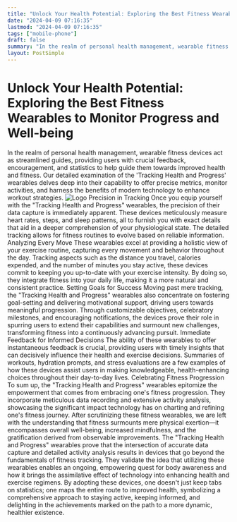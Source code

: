 ```yaml
---
title: "Unlock Your Health Potential: Exploring the Best Fitness Wearables to Monitor Progress and Well-being"
date: "2024-04-09 07:16:35"
lastmod: "2024-04-09 07:16:35"
tags: ["mobile-phone"]
draft: false
summary: "In the realm of personal health management, wearable fitness devices act as streamlined guides, providing users with crucial feedback, encouragement, and statistics to help guide them towards improved health and fitness. Our detailed examination of the 'Tracking Health and Progress' wearables delves deep into their capability to offer precise metrics, monitor activities, and harness the benefits of modern technology to enhance workout strategies."
layout: PostSimple
---
```

# Unlock Your Health Potential: Exploring the Best Fitness Wearables to Monitor Progress and Well-being
In the realm of personal health management, wearable fitness devices act as streamlined guides, providing users with crucial feedback, encouragement, and statistics to help guide them towards improved health and fitness. Our detailed examination of the 'Tracking Health and Progress' wearables delves deep into their capability to offer precise metrics, monitor activities, and harness the benefits of modern technology to enhance workout strategies.
<img alt="Logo" class="lazyImg" data-src="https://cdn.seniorsselection.com/src_image/dfbb76dd68c47d4ff08b2482156ea148.webp" src="/statics/image/loading.webp"/>
Precision in Tracking
Once you equip yourself with the "Tracking Health and Progress" wearables, the precision of their data capture is immediately apparent. These devices meticulously measure heart rates, steps, and sleep patterns, all to furnish you with exact details that aid in a deeper comprehension of your physiological state. The detailed tracking allows for fitness routines to evolve based on reliable information.
Analyzing Every Move
These wearables excel at providing a holistic view of your exercise routine, capturing every movement and behavior throughout the day. Tracking aspects such as the distance you travel, calories expended, and the number of minutes you stay active, these devices commit to keeping you up-to-date with your exercise intensity. By doing so, they integrate fitness into your daily life, making it a more natural and consistent practice.
Setting Goals for Success
Moving past mere tracking, the "Tracking Health and Progress" wearables also concentrate on fostering goal-setting and delivering motivational support, driving users towards meaningful progression. Through customizable objectives, celebratory milestones, and encouraging notifications, the devices prove their role in spurring users to extend their capabilities and surmount new challenges, transforming fitness into a continuously advancing pursuit.
Immediate Feedback for Informed Decisions
The ability of these wearables to offer instantaneous feedback is crucial, providing users with timely insights that can decisively influence their health and exercise decisions. Summaries of workouts, hydration prompts, and stress evaluations are a few examples of how these devices assist users in making knowledgeable, health-enhancing choices throughout their day-to-day lives.
Celebrating Fitness Progression
To sum up, the "Tracking Health and Progress" wearables epitomize the empowerment that comes from embracing one's fitness progression. They incorporate meticulous data recording and extensive activity analysis, showcasing the significant impact technology has on charting and refining one's fitness journey.
After scrutinizing these fitness wearables, we are left with the understanding that fitness surmounts mere physical exertion—it encompasses overall well-being, increased mindfulness, and the gratification derived from observable improvements. The "Tracking Health and Progress" wearables prove that the intersection of accurate data capture and detailed activity analysis results in devices that go beyond the fundamentals of fitness tracking. They validate the idea that utilizing these wearables enables an ongoing, empowering quest for body awareness and how it brings the assimilative effect of technology into enhancing health and exercise regimens. By adopting these devices, one doesn't just keep tabs on statistics; one maps the entire route to improved health, symbolizing a comprehensive approach to staying active, keeping informed, and delighting in the achievements marked on the path to a more dynamic, healthier existence.
        